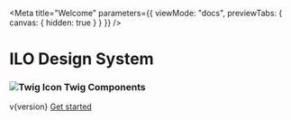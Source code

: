 
<Meta
  title="Welcome"
  parameters={{ viewMode: "docs", previewTabs: { canvas: { hidden: true } } }}
/>

<div class="welcome">
  <h1 class="welcome--title">ILO Design System</h1>
  <h3 class="welcome--subtitle">
    <img src="/images/twig.svg" alt="Twig Icon" />
    Twig Components
  </h3>
  <span class="welcome--version">v{version}</span>
  <a
    class="ilo--button ilo--button--large ilo--button--primary optionalclass"
    href="?path=/docs/getting-started--page"
    target="true"
    rel="noopener noreferrer"
  >
    <span class="link__label">Get started</span>
  </a>
  <div>
    <div class="triangle triangle1"></div>
    <div class="triangle triangle2"></div>
    <div class="triangle triangle3"></div>
  </div>
</div>
